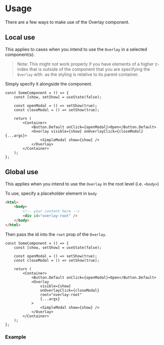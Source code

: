 
<Meta title="modules/Overlay/Usage" />

# Usage

There are a few ways to make use of the Overlay component.

## Local use

This applies to cases when you intend to use the `Overlay` in a selected
component(s).

> Note: This might not work properly if you have elements of a higher z-index
> that is outside of the component that you are specifying the `Overlay` with.
> as the styling is relative to its parent container.

Simply specify it alongside the component.

```tsx
const SomeComponent = () => {
    const [show, setShow] = useState(false);

    const openModal = () => setShow(true);
    const closeModal = () => setShow(true);

    return (
        <Container>
            <Button.Default onClick={openModal}>Open</Button.Default>
            <Overlay visible={show} onOverlayClick={closeModal} {...args}>
                <SimpleModal show={show} />
            </Overlay>
        </Container>
    );
};
```

## Global use

This applies when you intend to use the `Overlay` in the root level (i.e. `<body>`)

To use, specify a placeholder element in `body`

```html
<html>
    <body>
        <!-- your content here -->
        <div id="overlay-root" />
    </body>
</html>
```

Then pass the id into the `root` prop of the `Overlay`.

```tsx
const SomeComponent = () => {
    const [show, setShow] = useState(false);

    const openModal = () => setShow(true);
    const closeModal = () => setShow(true);

    return (
        <Container>
            <Button.Default onClick={openModal}>Open</Button.Default>
            <Overlay
                visible={show}
                onOverlayClick={closeModal}
                root="overlay-root"
                {...args}
            >
                <SimpleModal show={show} />
            </Overlay>
        </Container>
    );
};
```

### Example

<PortalExample />
